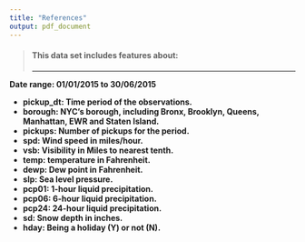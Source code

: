 ```yaml
---
title: "References"
output: pdf_document
---
```



>#### This data set includes features about: 
***

**Date range: 01/01/2015 to 30/06/2015**

* **pickup_dt: Time period of the observations.**
* **borough: NYC's borough, including Bronx, Brooklyn, Queens, Manhattan, EWR and Staten Island.**
* **pickups: Number of pickups for the period.**
* **spd: Wind speed in miles/hour.**
* **vsb: Visibility in Miles to nearest tenth.**
* **temp: temperature in Fahrenheit.**
* **dewp: Dew point in Fahrenheit.**
* **slp: Sea level pressure.**
* **pcp01: 1-hour liquid precipitation.**
* **pcp06: 6-hour liquid precipitation.**
* **pcp24: 24-hour liquid precipitation.**
* **sd: Snow depth in inches.**
* **hday: Being a holiday (Y) or not (N).**






